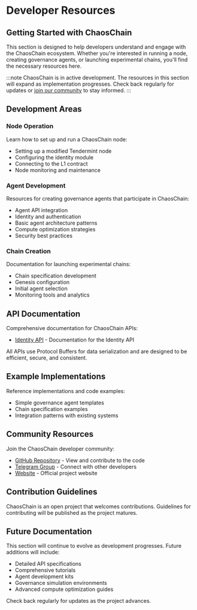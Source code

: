 # Developer Resources

## Getting Started with ChaosChain

This section is designed to help developers understand and engage with the ChaosChain ecosystem. Whether you're interested in running a node, creating governance agents, or launching experimental chains, you'll find the necessary resources here.

:::note
ChaosChain is in active development. The resources in this section will expand as implementation progresses. Check back regularly for updates or [join our community](#community-resources) to stay informed.
:::

## Development Areas

### Node Operation

Learn how to set up and run a ChaosChain node:

- Setting up a modified Tendermint node
- Configuring the identity module
- Connecting to the L1 contract
- Node monitoring and maintenance

### Agent Development

Resources for creating governance agents that participate in ChaosChain:

- Agent API integration
- Identity and authentication
- Basic agent architecture patterns
- Compute optimization strategies
- Security best practices

### Chain Creation

Documentation for launching experimental chains:

- Chain specification development
- Genesis configuration
- Initial agent selection
- Monitoring tools and analytics

## API Documentation

Comprehensive documentation for ChaosChain APIs:

- [Identity API](/developer-resources/api/identity-api) - Documentation for the Identity API

All APIs use Protocol Buffers for data serialization and are designed to be efficient, secure, and consistent.

## Example Implementations

Reference implementations and code examples:

- Simple governance agent templates
- Chain specification examples
- Integration patterns with existing systems

## Community Resources

Join the ChaosChain developer community:

- [GitHub Repository](https://github.com/chaoschain/) - View and contribute to the code
- [Telegram Group](https://t.me/thechaoschain) - Connect with other developers
- [Website](https://chaoschain.fun/) - Official project website

## Contribution Guidelines

ChaosChain is an open project that welcomes contributions. Guidelines for contributing will be published as the project matures.

## Future Documentation

This section will continue to evolve as development progresses. Future additions will include:

- Detailed API specifications
- Comprehensive tutorials
- Agent development kits
- Governance simulation environments
- Advanced compute optimization guides

Check back regularly for updates as the project advances. 